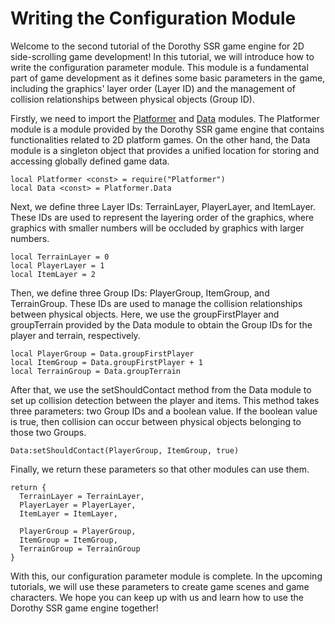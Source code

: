 
# Writing the Configuration Module

Welcome to the second tutorial of the Dorothy SSR game engine for 2D side-scrolling game development! In this tutorial, we will introduce how to write the configuration parameter module. This module is a fundamental part of game development as it defines some basic parameters in the game, including the graphics' layer order (Layer ID) and the management of collision relationships between physical objects (Group ID).

Firstly, we need to import the [Platformer](/docs/api/Module/Platformer) and [Data](/docs/api/Class/Platformer/Data) modules. The Platformer module is a module provided by the Dorothy SSR game engine that contains functionalities related to 2D platform games. On the other hand, the Data module is a singleton object that provides a unified location for storing and accessing globally defined game data.

```tl title="Script/Config.tl"
local Platformer <const> = require("Platformer")
local Data <const> = Platformer.Data
```

Next, we define three Layer IDs: TerrainLayer, PlayerLayer, and ItemLayer. These IDs are used to represent the layering order of the graphics, where graphics with smaller numbers will be occluded by graphics with larger numbers.

```tl title="Script/Config.tl"
local TerrainLayer = 0
local PlayerLayer = 1
local ItemLayer = 2
```

Then, we define three Group IDs: PlayerGroup, ItemGroup, and TerrainGroup. These IDs are used to manage the collision relationships between physical objects. Here, we use the groupFirstPlayer and groupTerrain provided by the Data module to obtain the Group IDs for the player and terrain, respectively.

```tl title="Script/Config.tl"
local PlayerGroup = Data.groupFirstPlayer
local ItemGroup = Data.groupFirstPlayer + 1
local TerrainGroup = Data.groupTerrain
```

After that, we use the setShouldContact method from the Data module to set up collision detection between the player and items. This method takes three parameters: two Group IDs and a boolean value. If the boolean value is true, then collision can occur between physical objects belonging to those two Groups.

```tl title="Script/Config.tl"
Data:setShouldContact(PlayerGroup, ItemGroup, true)
```

Finally, we return these parameters so that other modules can use them.

```tl title="Script/Config.tl"
return {
  TerrainLayer = TerrainLayer,
  PlayerLayer = PlayerLayer,
  ItemLayer = ItemLayer,

  PlayerGroup = PlayerGroup,
  ItemGroup = ItemGroup,
  TerrainGroup = TerrainGroup
}
```

With this, our configuration parameter module is complete. In the upcoming tutorials, we will use these parameters to create game scenes and game characters. We hope you can keep up with us and learn how to use the Dorothy SSR game engine together!